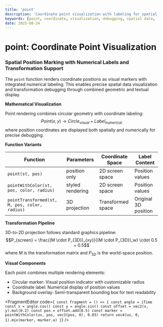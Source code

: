 ```yaml
---
title: 'point'
description: 'Coordinate point visualization with labeling for spatial data display and debugging'
keywords: [point, coordinate, visualization, debugging, spatial data, labeling, transformation]
date: 2025-08-24
---
```



# point: Coordinate Point Visualization

### Spatial Position Marking with Numerical Labels and Transformation Support

The `point` function renders coordinate positions as visual markers with integrated numerical labeling. This enables precise spatial data visualization and transformation debugging through combined geometric and textual display.

**Mathematical Visualization**

Point rendering combines circular geometry with coordinate labeling:
$$Point(x, y) \rightarrow Circle_{visual} + Label_{numerical}$$
where position coordinates are displayed both spatially and numerically for precise debugging.

**Function Variants**

| Function                                      | Parameters       | Coordinate Space  | Label Content        |
| --------------------------------------------- | ---------------- | ----------------- | -------------------- |
| `point(st, pos)`                              | position only    | 2D screen space   | Position values      |
| `pointWithColor(st, pos, color, radius)`      | styled rendering | 2D screen space   | Position values      |
| `pointTransformed(st, M, pos, color, radius)` | 3D projection    | Transformed space | Original 3D position |

**Transformation Pipeline**

3D-to-2D projection follows standard graphics pipeline:
$$P_{screen} = \frac{(M \cdot P_{3D})_{xy}}{(M \cdot P_{3D})_w} \cdot 0.5 + 0.5$$
where $M$ is the transformation matrix and $P_{3D}$ is the world-space position.

**Visual Components**

Each point combines multiple rendering elements:

- Circular marker: Visual position indicator with customizable radius
- Coordinate label: Numerical display of position values
- Background overlay: Semi-transparent bounding box for text readability

<FragmentEditor
        code={`
const fragment = () => {
        const angle = iTime
        const x = angle.cos()
        const y = angle.sin()
        const offset = vec2(x, y).mul(0.2)
        const pos = offset.add(0.5)
        const marker = pointWithColor(uv, pos, vec3(pos, 0), 0.03)
        return vec4(uv, 0, 1).mix(marker, marker.a)
}`}
/>
